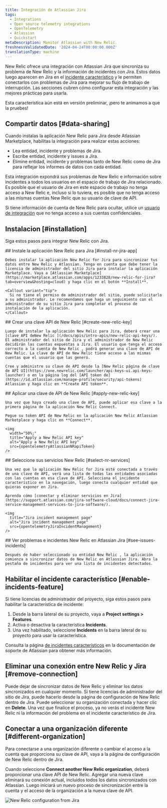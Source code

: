 ```yaml
---
title: Integración de Atlassian Jira
tags:
  - Integrations
  - Open source telemetry integrations
  - OpenTelemetry
  - Atlassian
  - Quickstart
metaDescription: Monitor Atlassian with New Relic.
freshnessValidatedDate: '2024-04-24T00:00:00.000Z'
translationType: machine
---
```





New Relic ofrece una integración con Atlassian Jira que sincroniza su problema de New Relic y la información de incidentes con Jira. Estos datos luego aparecen en Jira en el [incidente característico](https://support.atlassian.com/jira-software-cloud/docs/what-is-the-incidents-feature/) y le permiten conectarlos con problemas de Jira para mejorar su flujo de trabajo de interrupción. Las secciones cubren cómo configurar esta integración y las mejores prácticas para usarla.

<Callout title="PREVISUALIZAR característica">
  Esta característica aún está en versión preliminar, ¡pero te animamos a que la pruebes!
</Callout>

## Compartir datos [#data-sharing]

Cuando instalas la aplicación New Relic para Jira desde Atlassian Marketplace, habilitas la integración para realizar estas acciones:

* Lea entidad, incidente y problemas de Jira.
* Escribe entidad, incidente y issues a Jira.
* Elimine entidad, incidente y problemas tanto de New Relic como de Jira para reflejar los informes de datos con cada entidad.

<Callout variant="caution">
  Esta integración expondrá sus problemas de New Relic e información sobre incidentes a todos los usuarios en el espacio de trabajo de Jira relacionado. Es posible que el usuario de Jira en este espacio de trabajo no tenga acceso a New Relic e, incluso si lo tuviera, es posible que no tenga acceso a las mismas cuentas New Relic que su usuario de clave de API.

  Si tiene información de cuenta de New Relic para ocultar, utilice un [usuario de integración](/docs/more-integrations/best-practices-integration/#integration-user-leverage) que no tenga acceso a sus cuentas confidenciales.
</Callout>

## Instalacion [#installation]

Siga estos pasos para integrar New Relic con Jira.

<Steps>
  <Step>
    ## Instale la aplicación New Relic para Jira [#install-nr-jira-app]

    Debes instalar la aplicación New Relic for Jira para sincronizar tus datos entre New Relic y Atlassian. Tenga en cuenta que debe tener la licencia de administrador del sitio Jira para instalar la aplicación Marketplace. Vaya a [Atlassian Marketplace](https://marketplace.atlassian.com/apps/1233828/new-relic-for-jira?tab=overview&hosting=cloud) y haga clic en el botón **Install**.

    <Callout variant="tip">
      Si no tiene el permiso de administrador del sitio, puede solicitarlo a su administrador. Le recomendamos que haga un seguimiento con el administrador de su sitio Jira para completar el proceso de instalación de la aplicación.
    </Callout>
  </Step>

  <Step>
    ## Crear una clave API de New Relic [#create-new-relic-key]

    Luego de instalar la aplicación New Relic para Jira, deberá crear una [clave API deNew Relic ](/docs/apis/intro-apis/new-relic-api-keys/). El administrador del sitio de Jira y el administrador de New Relic decidirán las cuentas expuestas a Jira. El usuario que tenga el acceso correcto a la cuenta de New Relic , podrá generar una clave de API de New Relic. La clave de API de New Relic tiene acceso a las mismas cuentas que el usuario que las generó.

    Cree y administre su clave de API desde la [New Relic página de clave de API UI](https://one.newrelic.com/launcher/api-keys-ui.api-keys-launcher) o en la página log del [API token de](https://id.atlassian.com/manage-profile/security/api-tokens) Atlassian y haga clic en **Create API token**.
  </Step>

  <Step>
    ## Aplicar una clave de API de New Relic [#apply-new-relic-key]

    Una vez que haya creado una clave de API, puede aplicar esa clave a la primera página de la aplicación New Relic Connect.

    Pegue su token API de New Relic en la aplicación New Relic Atlassian Marketplace y haga clic en **Connect**.

    <img
      width="50%;"
      title="Apply a New Relic API key"
      alt="Apply a New Relic API key"
      src={opentelemetryAtlassianNRapiToken}
    />
  </Step>

  <Step>
    ## Seleccione sus servicios New Relic [#select-nr-services]

    Una vez que la aplicación New Relic for Jira esté conectada a través de una clave de API, verá una lista de todas las entidades asociadas con las cuentas en esa clave de API. Selecciona el incidente característico en la navegación, luego conecta cualquier entidad que quieras exponer en Jira.

    Aprenda cómo [conectar y eliminar servicios en Jira](https://support.atlassian.com/jira-software-cloud/docs/connect-jira-service-management-services-to-jira-software/).

    <img
      title="Jira incident management page"
      alt="Jira incident management page"
      src={opentelemetryJiraIncidentManagement}
    />
  </Step>

  <Step>
    ## Ver problemas e incidentes New Relic en Atlassian Jira [#see-issues-incidents]

    Después de haber seleccionado su entidad New Relic , la aplicación comienza a sincronizar datos de New Relic en Atlassian Jira. Abra la pestaña de incidentes para ver una lista de incidentes detectados.
  </Step>
</Steps>

## Habilitar el incidente característico [#enable-incidents-feature]

Si tiene licencias de administrador del proyecto, siga estos pasos para habilitar la característica de incidente:

1. Desde la barra lateral de su proyecto, vaya a <DNT>**Project settings > Features**</DNT>.
2. Activa o desactiva la característica <DNT>**Incidents**</DNT>.
3. Una vez habilitado, seleccione <DNT>**Incidents**</DNT> en la barra lateral de su proyecto para usar la característica.

Consulta la página [de incidentes característicos](https://support.atlassian.com/jira-software-cloud/docs/what-is-the-incidents-feature/) en la documentación de soporte de Atlassian para obtener más información.

## Eliminar una conexión entre New Relic y Jira [#remove-connection]

Puede dejar de sincronizar datos de New Relic y eliminar los datos sincronizados en cualquier momento. Si tiene licencias de administrador del sitio de Jira, puede hacerlo desde la página de configuración de New Relic dentro de Jira. Puede seleccionar su organización conectada y hacer clic en <DNT>**Delete**</DNT>. Una vez que finalice el proceso, ya no verás el incidente New Relic ni la información del problema en el incidente característico de Jira.

## Conectar a una organización diferente [#different-organization]

Para conectarse a una organización diferente o cambiar el acceso a la cuenta que proporciona su clave de API, vaya a la página de configuración de New Relic dentro de Jira.

Cuando seleccione <DNT>**Connect another New Relic organization**</DNT>, deberá proporcionar una clave API de New Relic. Agregar una nueva clave eliminará su conexión actual, incluidos todos los datos sincronizados con Atlassian. Luego iniciará un nuevo proceso de sincronización entre la cuenta y el acceso de la organización a la nueva clave de API.

<img
  title="New Relic configuration from Jira"
  alt="New Relic configuration from Jira"
  src={opentelemetryJiraNRConfiguration}
/>